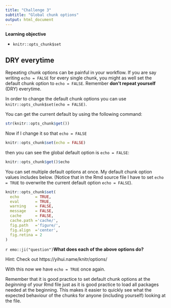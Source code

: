 ```yaml
---
title: "Challenge 3"
subtitle: "Global chunk options"
output: html_document
---
```


**Learning objective** 

* `knitr::opts_chunk$set`

## DRY everytime

Repeating chunk options can be painful in your workflow. If you are say writing `echo = FALSE` for every single chunk, you might as well set the default chunk option to `echo = FALSE`. Remember **don't repeat yourself** (DRY) everytime.

In order to change the default chunk options you can use `knitr::opts_chunk$set(echo = FALSE)`.

You can get the current default by using the following command:

```r
str(knitr::opts_chunk$get())
```

Now if I change it so that `echo = FALSE`

```r
knitr::opts_chunk$set(echo = FALSE)
```

then you can see the global default option is `echo = FALSE`:
```r
knitr::opts_chunk$get()$echo
```

You can set multiple default options at once. My default chunk option values includes below. (Notice that in the Rmd source file I have to set `echo = TRUE` to overwrite the current default option `echo = FALSE`).

```r
knitr::opts_chunk$set(
  echo       = TRUE,
  eval       = TRUE,
  warning    = FALSE,
  message    = FALSE,
  cache      = FALSE,
  cache.path ='cache/',
  fig.path   ='figure/',
  fig.align  ='center',
  fig.retina = 2
)
```

`r emo::ji("question")`**What does each of the above options do?**

Hint: Check out https://yihui.name/knitr/options/

With this now we have `echo = TRUE` once again.

Remember that it is good practice to set default chunk options at the *beginning* of your Rmd file just as it is good practice to load all packages needed at the beginning. This makes it easier to quickly see what the expected behaviour of the chunks for anyone (including yourself) looking at the file.

